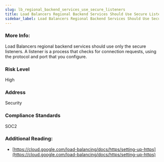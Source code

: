 ```yaml
---
slug: lb_regional_backend_services_use_secure_listeners
title: Load Balancers Regional Backend Services Should Use Secure Listeners
sidebar_label: Load Balancers Regional Backend Services Should Use Secure Listeners
---
```


### More Info:

Load Balancers regional backend services should use only the secure listeners. A listener is a process that checks for connection requests, using the protocol and port that you configure.

### Risk Level

High

### Address

Security

### Compliance Standards

SOC2

### Additional Reading:

- [https://cloud.google.com/load-balancing/docs/https/setting-up-https](https://cloud.google.com/load-balancing/docs/https/setting-up-https) 

